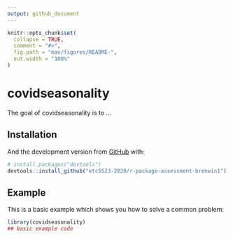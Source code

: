 ```yaml
---
output: github_document
---
```


<!-- README.md is generated from README.Rmd. Please edit that file -->

```r
knitr::opts_chunk$set(
  collapse = TRUE,
  comment = "#>",
  fig.path = "man/figures/README-",
  out.width = "100%"
)
```

# covidseasonality

<!-- badges: start -->
<!-- badges: end -->

The goal of covidseasonality is to ...

## Installation

<!-- You can install the released version of covidseasonality from [CRAN](https://CRAN.R-project.org) with: -->

<!-- ``` r -->
<!-- install.packages("covidseasonality") -->
<!-- ``` -->

And the development version from [GitHub](https://github.com/) with:

``` r
# install.packages("devtools")
devtools::install_github("etc5523-2020/r-package-assessment-brenwin1")
```
## Example

This is a basic example which shows you how to solve a common problem:

```r
library(covidseasonality)
## basic example code
```

